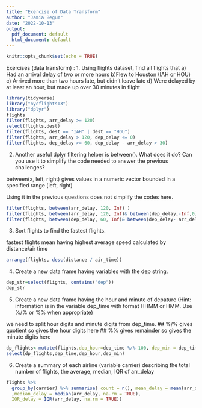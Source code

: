 ```yaml
---
title: "Exercise of Data Transform"
author: "Jamia Begum"
date: "2022-10-13"
output:
  pdf_document: default
  html_document: default
---
```


```r
knitr::opts_chunk$set(echo = TRUE)
```
Exercises (data transform) :
1. Using flights dataset, find all flights that
a) Had an arrival delay of two or more hours
b)Flew to Houston (IAH or HOU) 
c) Arrived more than two hours late, but didn’t leave late
d) Were delayed by at least an hour, but made up over 30 minutes in flight


```r
library(tidyverse)
library("nycflights13")
library("dplyr")
flights
filter(flights, arr_delay >= 120)
select(flights,dest)
filter(flights, dest == "IAH" | dest == "HOU") 
filter(flights, arr_delay > 120, dep_delay <= 0)
filter(flights, dep_delay >= 60, dep_delay - arr_delay > 30)
```


2. Another useful dplyr filtering helper is between(). What does it do? Can you use it to simplify the code needed to answer the previous challenges?


between(x, left, right) gives values in a numeric vector bounded in a specified range (left, right) 

Using it in the previous questions does not simplify the codes here. 
```r
filter(flights, between(arr_delay, 120, Inf) )
filter(flights, between(arr_delay, 120, Inf)& between(dep_delay,-Inf,0) )
filter(flights, between(dep_delay, 60, Inf)& between(dep_delay- arr_delay,31,Inf) )
```

3. Sort flights to find the fastest flights.

fastest flights mean having highest average speed calculated by distance/air time
```r
arrange(flights, desc(distance / air_time))

```

4. Create a new data frame having variables with the dep string.


```r
dep_str=select(flights, contains("dep"))
dep_str
```

5. Create a new data frame having the hour and minute of
depature (Hint: information is in the variable dep_time with format HHMM or HMM. Use %/% or %% when appropriate)

we need to split hour digits and minute digits from dep_time.
## %/% gives quotient so gives the hour digits here
##  %%  gives remainder so gives the minute digits here

```r
dp_flights<-mutate(flights,dep_hour=dep_time %/% 100, dep_min = dep_time %% 100)
select(dp_flights,dep_time,dep_hour,dep_min)
```



6. Create a summary of each airline (variable carrier) describing the total number of flights, the average, median, IQR of arr_delay
```r
flights %>%
  group_by(carrier) %>% summarise( count = n(), mean_delay = mean(arr_delay, na.rm = TRUE)
  ,median_delay = median(arr_delay, na.rm = TRUE),
  IQR_delay = IQR(arr_delay, na.rm = TRUE))
```


